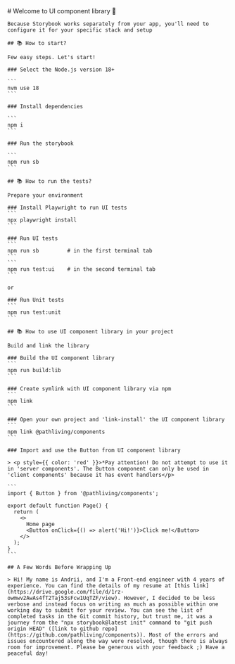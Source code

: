
<Meta title="Intro" />

<div className="sb-container">
  <div className='sb-section-title'>
    # Welcome to UI component library 🎉

    Because Storybook works separately from your app, you'll need to configure it for your specific stack and setup

    ## 📚 How to start?
    
    Few easy steps. Let's start!

    ### Select the Node.js version 18+

    ```
    nvm use 18
    ```

    ### Install dependencies

    ```
    npm i
    ```

    ### Run the storybook

    ```
    npm run sb
    ```

    ## 📚 How to run the tests?

    Prepare your environment

    ### Install Playwright to run UI tests
    ```
    npx playwright install
    ```

    ### Run UI tests
    ```
    npm run sb         # in the first terminal tab
    ```
    ```
    npm run test:ui    # in the second terminal tab
    ```

    or

    ### Run Unit tests
    ```
    npm run test:unit
    ```

    ## 📚 How to use UI component library in your project

    Build and link the library

    ### Build the UI component library
    ```
    npm run build:lib
    ```

    ### Create symlink with UI component library via npm
    ```
    npm link
    ```

    ### Open your own project and 'link-install' the UI component library
    ```
    npm link @pathliving/components
    ```

    ### Import and use the Button from UI component library

    > <p style={{ color: 'red' }}>*Pay attention! Do not attempt to use it in 'server components'. The Button component can only be used in 'client components' because it has event handlers</p>

    ```
    import { Button } from '@pathliving/components';

    export default function Page() {
      return (
        <>
          Home page
          <Button onClick={() => alert('Hi!')}>Click me!</Button>
        </>
      );
    }
    ```

    ## A Few Words Before Wrapping Up

    > Hi! My name is Andrii, and I'm a Front-end engineer with 4 years of experience. You can find the details of my resume at [this link](https://drive.google.com/file/d/1rz-owmwv2AwAs4fT2Taj53sFcw1UqTZF/view). However, I decided to be less verbose and instead focus on writing as much as possible within one working day to submit for your review. You can see the list of completed tasks in the Git commit history, but trust me, it was a journey from the "npx storybook@latest init" command to "git push origin HEAD" ([link to github repo](https://github.com/pathliving/components)). Most of the errors and issues encountered along the way were resolved, though there is always room for improvement. Please be generous with your feedback ;) Have a peaceful day!
  </div>
</div>
